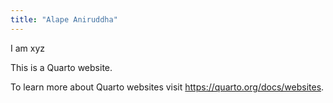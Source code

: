 ```yaml
---
title: "Alape Aniruddha"
---
```


I am xyz

This is a Quarto website.

To learn more about Quarto websites visit <https://quarto.org/docs/websites>.
